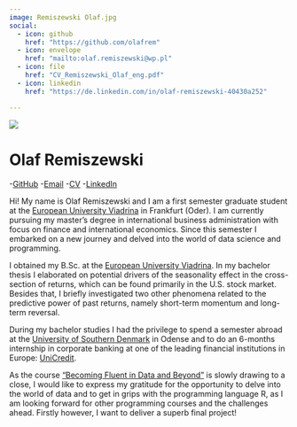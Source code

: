 ---
image: Remiszewski Olaf.jpg
social:
  - icon: github
    href: "https://github.com/olafrem"
  - icon: envelope
    href: "mailto:olaf.remiszewski@wp.pl"
  - icon: file
    href: "CV_Remiszewski_Olaf_eng.pdf"
  - icon: linkedin
    href: "https://de.linkedin.com/in/olaf-remiszewski-40430a252"

---

<style>

.profile-photo {
  float: left;
  width: 300px;
  height: 300px;
}

.social-links {
  display: flex;
}

.social-links a {
  display: inline-block;
}

.text {
float: right;
}

.navbar {
    background-color: steelblue; 
}

.navbar a {
    color: white; }


</style>
::: { .profile-container }
![](Remiszewski Olaf.jpg)

# Olaf Remiszewski
-[GitHub](https://github.com/olrem)
-[Email](mailto:olaf.remiszewski@wp.pl)
-[CV](CV_Remiszewski_Olaf_eng.pdf)
-[LinkedIn](https://de.linkedin.com/in/olaf-remiszewski-40430a252)

Hi! My name is Olaf Remiszewski and I am a first semester graduate student at the [European University Viadrina](https://www.europa-uni.de/en/index.html) in Frankfurt (Oder). I am currently pursuing my master's degree in international business administration with focus on finance and international economics. Since this semester I embarked on a new journey and delved into the world of data science and programming.


I obtained my B.Sc. at the [European University Viadrina](https://www.europa-uni.de/en/index.html). In my bachelor thesis I elaborated on potential drivers of the seasonality effect in the cross-section of returns, which can be found primarily in the U.S. stock market. Besides that, I briefly investigated two other phenomena related to the predictive power of past returns, namely short-term momentum and long-term reversal.

During my bachelor studies I had the privilege to spend a semester abroad at the [University of Southern Denmark](https://www.sdu.dk/en) in Odense and to do an 6-months internship in corporate banking at one of the leading financial institutions in Europe: [UniCredit](https://www.unicreditgroup.eu/en.html).

As the course ["Becoming Fluent in Data and Beyond"](https://becoming-fluent-in-data.com/) is slowly drawing to a close, I would like to express my gratitude for the opportunity to delve into the world of data and to get in grips with the programming language R, as I am looking forward for other programming courses and the challenges ahead. Firstly however, I want to deliver a superb final project!

:::




